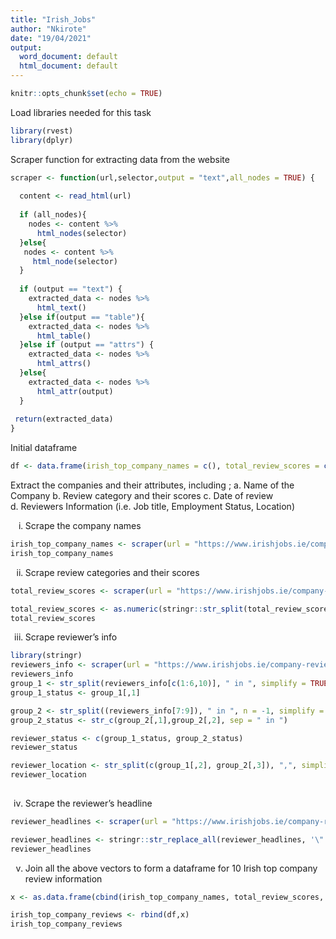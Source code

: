 ```yaml
---
title: "Irish_Jobs"
author: "Nkirote"
date: "19/04/2021"
output:
  word_document: default
  html_document: default
---
```


```r
knitr::opts_chunk$set(echo = TRUE)
```
 
Load libraries needed for this task

```r
library(rvest)
library(dplyr)
```

Scraper function for extracting data from the website

```r
scraper <- function(url,selector,output = "text",all_nodes = TRUE) {
  
  content <- read_html(url) 
  
  if (all_nodes){
    nodes <- content %>%
      html_nodes(selector)
  }else{
   nodes <- content %>%
     html_node(selector)
  }
  
  if (output == "text") {
    extracted_data <- nodes %>%
      html_text()
  }else if(output == "table"){
    extracted_data <- nodes %>%
      html_table()
  }else if (output == "attrs") {
    extracted_data <- nodes %>% 
      html_attrs()
  }else{
    extracted_data <- nodes %>%
      html_attr(output)
  }
  
 return(extracted_data)
}

```


Initial dataframe
```r
df <- data.frame(irish_top_company_names = c(), total_review_scores = c(), reviewer_status = c(), reviewer_location = c(), reviewer_headlines = c())
```

Extract the companies and their attributes, including ; 
a. Name of the Company
b. Review category and their scores
c. Date of review
d. Reviewers Information (i.e. Job title,  Employment Status, Location)


i. Scrape the company names
```r
irish_top_company_names <- scraper(url = "https://www.irishjobs.ie/company-reviews", selector = ".sky-top-company__box-name")
irish_top_company_names
```


ii. Scrape review categories and their scores
```r
total_review_scores <- scraper(url = "https://www.irishjobs.ie/company-reviews" , selector = ".sky-top-company__box-rating")

total_review_scores <- as.numeric(stringr::str_split(total_review_scores, "/", simplify = TRUE)[,1])
total_review_scores
```


iii. Scrape reviewer's info
```r
library(stringr)
reviewers_info <- scraper(url = "https://www.irishjobs.ie/company-reviews", selector = ".sky-top-company__box-details")
reviewers_info
group_1 <- str_split(reviewers_info[c(1:6,10)], " in ", simplify = TRUE)
group_1_status <- group_1[,1]

group_2 <- str_split((reviewers_info[7:9]), " in ", n = -1, simplify = TRUE)
group_2_status <- str_c(group_2[,1],group_2[,2], sep = " in ")

reviewer_status <- c(group_1_status, group_2_status)
reviewer_status

reviewer_location <- str_split(c(group_1[,2], group_2[,3]), ",", simplify = TRUE)[,1]
reviewer_location
  
```


iv. Scrape the reviewer's headline
```r
reviewer_headlines <- scraper(url = "https://www.irishjobs.ie/company-reviews", selector = ".sky-top-company__box-headline")

reviewer_headlines <- stringr::str_replace_all(reviewer_headlines, '\"', "")
reviewer_headlines
```


v. Join all the above vectors to form a dataframe for 10 Irish top company review information
```r
x <- as.data.frame(cbind(irish_top_company_names, total_review_scores, reviewer_status, reviewer_location, reviewer_headlines))

irish_top_company_reviews <- rbind(df,x)
irish_top_company_reviews
```



